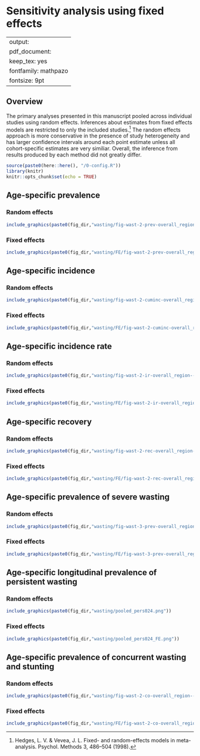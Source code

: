 # Sensitivity analysis using fixed effects {#fixed-effects}

---
output:
  pdf_document:
    keep_tex: yes
fontfamily: mathpazo
fontsize: 9pt
---

\raggedright

## Overview


The primary analyses presented in this manuscript pooled across individual studies using random effects. Inferences about estimates from fixed effects models are restricted to only the included studies.[^1] The random effects approach is more conservative in the presence of study heterogeneity and has larger confidence intervals around each point estimate unless all cohort-specific estimates are very similiar. Overall, the inference from results produced by each method did not greatly differ. 

```r
source(paste0(here::here(), "/0-config.R"))
library(knitr)
knitr::opts_chunk$set(echo = TRUE)
```

## Age-specific prevalence

### Random effects
```r
include_graphics(paste0(fig_dir,"wasting/fig-wast-2-prev-overall_region--allage-primary.png"))

```

### Fixed effects
```r
include_graphics(paste0(fig_dir,"wasting/FE/fig-wast-2-prev-overall_region--allage-primary_FE.png"))
```



## Age-specific incidence

### Random effects
```r
include_graphics(paste0(fig_dir,"wasting/fig-wast-2-cuminc-overall_region--allage-primary.png"))

```

### Fixed effects

```r
include_graphics(paste0(fig_dir,"wasting/FE/fig-wast-2-cuminc-overall_region--allage-primary_FE.png"))

```

## Age-specific incidence rate

### Random effects
```r
include_graphics(paste0(fig_dir,"wasting/fig-wast-2-ir-overall_region--allage-primary.png"))

```

### Fixed effects

```r
include_graphics(paste0(fig_dir,"wasting/FE/fig-wast-2-ir-overall_region--allage-primary_FE.png"))

```

## Age-specific recovery

### Random effects
```r
include_graphics(paste0(fig_dir,"wasting/fig-wast-2-rec-overall_region--allage-primary.png"))

```

### Fixed effects

```r
include_graphics(paste0(fig_dir,"wasting/FE/fig-wast-2-rec-overall_region--allage-primary_FE.png"))

```

## Age-specific prevalence of severe wasting

### Random effects
```r
include_graphics(paste0(fig_dir,"wasting/fig-wast-3-prev-overall_region--allage-primary.png"))

```

### Fixed effects

```r
include_graphics(paste0(fig_dir,"wasting/FE/fig-wast-3-prev-overall_region--allage-primary_FE.png"))

```

## Age-specific longitudinal prevalence of persistent wasting

### Random effects
```r
include_graphics(paste0(fig_dir,"wasting/pooled_pers024.png"))

```

### Fixed effects

```r
include_graphics(paste0(fig_dir,"wasting/pooled_pers024_FE.png"))

```

## Age-specific prevalence of concurrent wasting and stunting

### Random effects
```r
include_graphics(paste0(fig_dir,"wasting/fig-wast-2-co-overall_region--allage-primary.png"))

```

### Fixed effects

```r
include_graphics(paste0(fig_dir,"wasting/FE/fig-wast-2-co-overall_region--allage-primary_FE.png"))

```

<!-- ## Age-specific prevalence of underweight (weight-for-age Z-score < -2) -->

<!-- ```{r, echo = FALSE} -->
<!-- include_graphics("figure-copies/fig-wast-2-uwt-overall_region--allage-primary_FE.png") -->

<!-- ``` -->




[^1]: Hedges, L. V. & Vevea, J. L. Fixed- and random-effects models in meta-analysis. Psychol. Methods 3, 486–504 (1998).